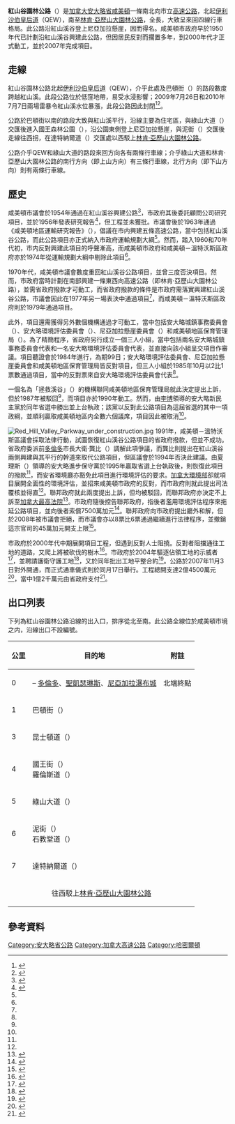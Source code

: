{{noteTA
|G1=地名
|1=zh-hans:哈密尔顿;zh-hk:咸美頓;zh-mo:咸美頓;zh-tw:哈密爾頓;
|2=zh-hans:凯瑟琳;zh-hk:嘉芙蓮;zh-mo:嘉芙蓮;zh-tw:凱瑟琳;
}}
{{Infobox road2
| country = CAN
| type = Parkway
| province = ON
| direction_a = 北
| direction_b = 南
| route = 紅山谷
| marker_image = {{lang|en|Red Hill Valley Parkway}}
 | established = 1956年擬建<ref name="proposed" /><br />2007年11月通車<ref name="opened" />
 | maint      = 咸美頓市政府
 | length_km  = 7.0
 | end_a  = {{jcon|Hwy|QEW}}
 | end_b  = 達特納爾道（{{lang|en|Dartnall Road}}）<br /><small>（在此駁上[[林肯·亞歷山大園林公路|林肯·亞歷山大園林公路]]）</small>
 | cities     = [[哈密爾頓_(安大略省)|咸美頓]]
 | image= RedHillValleyParkway.jpg
 | image_alt= 
 | image_notes= 紅山谷園林公路與綠山大道（{{lang|en|Greenhill Avenue}}）的交匯處
}}

'''紅山谷園林公路'''（{{lang-en|Red Hill Valley Parkway}}）是[[加拿大|加拿大]][[安大略省|安大略省]][[哈密爾頓_(安大略省)|咸美頓]]一條南北向市立[[高速公路|高速公路]]，北起[[伊利沙伯皇后道|伊利沙伯皇后道]]（QEW），南至[[林肯·亞歷山大園林公路|林肯·亞歷山大園林公路]]，全長{{convert|7|km|mi}}，大致呈來回四線行車格局。此公路沿紅山溪谷登上尼亞加拉懸崖，因而得名。咸美頓市政府早於1950年代已計劃沿紅山溪谷興建此公路，但因居民反對而擱置多年，到2000年代才正式動工，並於2007年完成項目。

== 走線 ==
紅山谷園林公路北起[[伊利沙伯皇后道|伊利沙伯皇后道]]（QEW），介乎此處及巴頓街（{{lang|en|Barton Street}}）的路段數度跨越紅山溪。此段公路位於低窪地帶，易受水浸影響；2009年7月26日和2010年7月7日兩場雷暴令紅山溪水位暴漲，此段公路因此封閉<ref>{{cite news
 |title        = Gas Cut Off to 1,000 Buildings
 |publisher    = Metroland Media Group
 |work         = Hamilton Spectator
 |date         = July 27, 2009
 |url          = http://www.thespec.com/News/Local/article/607242
 |accessdate   = June 8, 2010
 |archive-url  = https://web.archive.org/web/20100113065430/http://www.thespec.com/News/Local/article/607242
 |archive-date = 2010-01-13
 |dead-url     = yes
}}</ref><ref>{{cite news
 |title        = Rain Triggers Major Flooding Around Hamilton
 |first        = Danielle
 |last         = Wong
 |publisher    = Metroland Media Group
 |work         = Hamilton Spectator
 |date         = July 7, 2010
 |url          = http://www.thespec.com/news/article/244865--rain-triggers-major-flooding-around-hamilton
 |accessdate   = June 5, 2011
 |archive-url  = https://web.archive.org/web/20120903015138/http://www.thespec.com/news/article/244865--rain-triggers-major-flooding-around-hamilton
 |archive-date = 2012-09-03
 |dead-url     = yes
}}</ref>。

公路於巴頓街以南的路段大致與紅山溪平行，沿線主要為住宅區，與綠山大道（{{lang|en|Greenhill Avenue}}）交匯後進入國王森林公園（{{lang|en|King's Forest Park}}），沿公園東側登上尼亞加拉懸崖，與泥街（{{lang|en|Mud Street}}）交匯後走線往西拐，在達特納爾道（{{lang|en|Dartnall Road}}）交匯處以西駁上[[林肯·亞歷山大園林公路|林肯·亞歷山大園林公路]]。

公路介乎QEW和綠山大道的路段來回方向各有兩條行車線；介乎綠山大道和林肯·亞歷山大園林公路的南行方向（即上山方向）有三條行車線，北行方向（即下山方向）則有兩條行車線。

== 歷史 ==
咸美頓市議會於1954年通過在紅山溪谷興建公路<ref name="proposed">{{cite news
 | title      = Defying nature on Red Hill - NDP can't be a little bit pregnant
 | first      = Jack
 | last       = MacDonald
 | publisher  = Metroland Media Group
 | work       = Hamilton Spectator
 | date       = March 16, 1994
 | page       = A8}}</ref>，市政府其後委託顧問公司研究項目，並於1956年發表研究報告<ref name="forhv-project-history">{{cite web
 | title      = Project History
 | publisher      = Friends of Red Hill Valley
 | url      = http://www.hwcn.org/link/forhv/expressway/projecthistory.htm
 | accessdate      = June 6, 2010
 | archive-date      = 2009-10-10
 | archive-url      = https://web.archive.org/web/20091010084027/http://www.hwcn.org/link/forhv/expressway/projecthistory.htm
 | dead-url      = no
 }}</ref>，但工程並未獲批。市議會後於1963年通過《咸美頓地區運輸研究報告》（{{lang|en|Hamilton Area Transportation Study}}），倡議在市内興建五條高速公路，當中包括紅山溪谷公路，而此公路項目亦正式納入市政府運輸規劃大綱<ref name="forhv-project-history"/>。然而，踏入1960和70年代初，市内反對興建此項目的呼聲漸高，而咸美頓市政府和咸美頓－溫特沃斯區政府亦於1974年從運輸規劃大綱中剔除此項目<ref name="forhv-project-history"/>。

1970年代，咸美頓市議會數度重回紅山溪谷公路項目，並曾三度否決項目。然而，市政府當時計劃在南部興建一條東西向高速公路（即林肯·亞歷山大園林公路），並需省政府撥款才可動工，而省政府撥款的條件是市政府需落實興建紅山溪谷公路，市議會因此在1977年另一場表決中通過項目<ref name="forhv-project-history"/>，而咸美頓－溫特沃斯區政府則於1979年通過項目。

此外，項目還需獲得另外數個機構通過才可動工，當中包括安大略城鎮事務委員會（{{lang|en|Ontario Municipal Board}}）、安大略環境評估委員會（{{lang|en|Ontario Environmental Assessment Board}}）、尼亞加拉懸崖委員會（{{lang|en|Niagara Escarpment Commission}}）和咸美頓地區保育管理局（{{lang|en|Hamilton Region Conservation Authority}}）。為了精簡程序，省政府另行成立一個三人小組，當中包括兩名安大略城鎮事務委員會代表和一名安大略環境評估委員會代表，並直接向該小組呈交項目作審議。項目聽證會於1984年進行，為期99日；安大略環境評估委員會、尼亞加拉懸崖委員會和咸美頓地區保育管理局皆反對項目，但三人小組於1985年10月以2比1票數通過項目，當中的反對票來自安大略環境評估委員會代表<ref name="forhv-project-history"/>。

一個名為「拯救溪谷」（{{lang|en|Save the Valley}}）的機構聯同咸美頓地區保育管理局就此決定提出上訴，但於1987年被駁回<ref name="forhv-project-history"/>，而項目亦於1990年動工。然而，由[[李博_(政治人物)|李博]]領導的安大略新民主黨於同年省選中勝出並上台執政；該黨以反對此公路項目為這屆省選的其中一項政綱，並順利贏取咸美頓地區内全數六個議席，項目因此被取消<ref name="forhv-project-history"/>。

[[File:Red_Hill_Valley_Parkway_under_construction.jpg|thumb]]
1991年，咸美頓－溫特沃斯區議會採取法律行動，試圖恢復紅山溪谷公路項目的省政府撥款，但並不成功。省政府委派前[[多倫多|多倫多]]市長大衛·龔比（{{lang|en|David Crombie}}）調解此項爭議，而龔比則提出在紅山溪谷兩側興建與其平行的幹道來取代公路項目，但區議會於1994年否決此建議。由夏理斯（{{lang|en|Mike Harris}}）領導的安大略進步保守黨於1995年贏取省選上台執政後，則恢復此項目的撥款<ref name="forhv-project-history"/>，而安省環境廳亦豁免此項目進行環境評估的要求。[[加拿大環境部|加拿大環境部]]卻就項目展開全面性的環境評估，並招來咸美頓市政府的反對，而市政府則就此提出司法覆核並得直<ref name="forhv-project-history"/>。聯邦政府就此兩度提出上訴，但均被駁回，而聯邦政府亦決定不上訴至[[加拿大最高法院|加拿大最高法院]]<ref name="forhv-federal">{{cite web
 | title      = Federal Environmental Assessment
 | publisher      = Friends of the Red Hill Valley
 | url      = http://www.hwcn.org/link/forhv/expressway/federalea.htm
 | accessdate      = June 6, 2010
 | archive-date      = 2009-10-11
 | archive-url      = https://web.archive.org/web/20091011072957/http://www.hwcn.org/link/forhv/expressway/federalea.htm
 | dead-url      = no
 }}</ref>。市政府隨後控告聯邦政府，指後者濫用環境評估程序來拖延公路項目，並向後者索償7500萬加元<ref>{{cite web
 |title       = Hamilton Sues Canada: An unprecedented assault on Canadian environmental law
 |date        = December 7, 2004
 |url         = http://www.hwcn.org/link/forhv/whatsnew/up200409/up041207.htm
 |accessdate  = June 5, 2011
 |archiveurl  = https://web.archive.org/web/20090102011411/http://www.hwcn.org/link/forhv/whatsnew/up200409/up041207.htm
 |archivedate = 2009年1月2日
 |deadurl     = yes
}}</ref>。聯邦政府向市政府提出廳外和解，但於2008年被市議會拒絕，而市議會亦以8票比6票通過繼續進行法律程序，並撤銷這宗官司的45萬加元開支上限<ref>{{cite news
 |title        = Red Hill Parkway legal fight still on, says council
 |publisher    = Metroland Media Group
 |work         = Hamilton Spectator
 |url          = http://www.thespec.com/News/Local/article/345003
 |date         = March 26, 2008
 |accessdate   = June 8, 2010
 |archive-url  = https://web.archive.org/web/20101013115004/http://www.thespec.com/News/Local/article/345003
 |archive-date = 2010-10-13
 |dead-url     = yes
}}</ref>。

市政府於2000年代中期展開項目工程，但遇到反對人士阻撓。反對者阻擋通往工地的道路，又爬上將被砍伐的樹木<ref>{{cite news

 | title     = Boyfriend's Illness Pulls Down Tree-sitter
 | first     = Jacquie
 | last      = De Almeida
 | publisher = Metroland Media Group
 | work      = Hamilton Spectator
 | date      = August 26, 2004
 | page      = A4}}</ref>。市政府於2004年驅逐佔領工地的示威者<ref>{{cite news

 | title     = City Returns to Red Hill Battlefield to Shoot Wounded
 | first     = Bill
 | last      = Dunphy
 | publisher = Metroland Media Group
 | work      = Hamilton Spectator
 | date      = November 23, 2004
 | page      = A2}}</ref>，並聘請護衛守護工地<ref>{{cite news
                               
 | title     = Protesters claim to be victims in Red Hill Valley altercation
 | first     = Karen
 | last      = Kanawanda
 | publisher = Metroland Media Group
 | work      = Hamilton Spectator
 | date      = July 3, 2004
 | page      = A8}}</ref>，又於同年批出工地平整合約<ref>{{cite news

 | title     = Major Red Hill Construction Imminent; City Ready to Award Valley Expressway Contracts Worth $57.5m
 | first     = Eric
 | last      = McGuinness
 | publisher = Metroland Media Group
 | work      = Hamilton Spectator
 | date      = May 6, 2004
 | page      = A3}}</ref>。公路於2007年11月3日對外開通，而正式通車儀式則於同月17日舉行。工程總開支達2億4500萬元<ref name="opened">{{cite news
 |title       = Red Hill by the Numbers
 |publisher   = Metroland Media Group
 |work        = Hamilton Spectator
 |date        = November 16, 2007
 |url         = http://www.thespec.com/Local/article/282577
 |accessdate  = June 7, 2011
 |archiveurl  = https://web.archive.org/web/20071123142939/http://www.thespec.com/Local/article/282577
 |archivedate = 2007年11月23日
 |deadurl     = yes
}}</ref>，當中1億2千萬元由省政府支付<ref name="forhv-expressway">{{cite web
 | title      = Expressway
 | publisher      = Friends of Red Hill Valley
 | url      = http://www.hwcn.org/link/forhv/expressway/expresswaytitlepage.htm
 | accessdate      = June 8, 2010
 | archive-date      = 2009-04-13
 | archive-url      = https://web.archive.org/web/20090413025456/http://www.hwcn.org/link/forhv/expressway/expresswaytitlepage.htm
 | dead-url      = no
 }}</ref>。

== 出口列表 ==
下列為紅山谷園林公路沿線的出入口，排序從北至南。此公路全線位於咸美頓市境之内，沿線出口不設編號。

{| class=wikitable
!公里
!目的地
!附註
|-
|0
|{{jcon|Hwy|QEW}} – [[多倫多|多倫多]]、[[聖凱瑟琳斯_(安大略省)|聖凱瑟琳斯]]、[[尼亞加拉瀑布城_(安大略省)|尼亞加拉瀑布城]]
|北端終點
|-
|1
|巴頓街（{{lang|en|Barton Street}}）
|
|-
|3
|昆士頓道（{{lang|en|Queenston Road}}）
|
|-
|4
|國王街（{{lang|en|King Street}}）<br>羅倫斯道（{{lang|en|Lawrence Road}}）
|
|-
|5
|綠山大道（{{lang|en|Greenhill Avenue}}）
|
|-
|6
|泥街（{{lang|en|Mud Street}}）<br>石教堂道（{{lang|en|Stone Church Road}}）
|
|-
|7
|達特納爾道（{{lang|en|Dartnall Road}}）
|
|-
|colspan=3 align=center|往西駁上[[林肯·亞歷山大園林公路|林肯·亞歷山大園林公路]]
|}

== 參考資料 ==
{{reflist|2}}

{{安大略高速公路}}

[[Category:安大略省公路|Category:安大略省公路]]
[[Category:加拿大高速公路|Category:加拿大高速公路]]
[[Category:哈密爾頓|Category:哈密爾頓]]